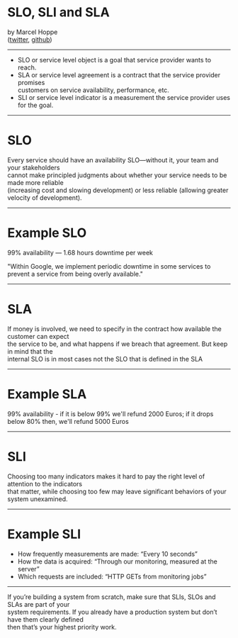 

<Head>
  <title>SLO, SLI and SLA</title>
  <meta name="author" content="Marcel Hoppe" />
</Head>

# SLO, SLI and SLA

by Marcel Hoppe  
([twitter](https://twitter.com/m_hope5), [github](https://github.com/kampfheizung))

---

- SLO or service level object is a goal that service provider wants to reach.
- SLA or service level agreement is a contract that the service provider promises  
	customers on service availability, performance, etc.
- SLI or service level indicator is a measurement the service provider uses for the goal.

---

# SLO

Every service should have an availability SLO—without it, your team and your stakeholders  
cannot make principled judgments about whether your service needs to be made more reliable  
(increasing cost and slowing development) or less reliable (allowing greater velocity of development).

---

# Example SLO

99% availability — 1.68 hours downtime per week

"Within Google, we implement periodic downtime in some services to prevent a service from being overly available."

---

# SLA

If money is involved, we need to specify in the contract how available the customer can expect  
the service to be, and what happens if we breach that agreement. But keep in mind that the  
internal SLO is in most cases not the SLO that is defined in the SLA

---

# Example SLA

99% availability - if it is below 99% we'll refund 2000 Euros; if it drops below 80% then, we'll refund 5000 Euros

---

# SLI

Choosing too many indicators makes it hard to pay the right level of attention to the indicators  
that matter, while choosing too few may leave significant behaviors of your system unexamined.

---

# Example SLI

- How frequently measurements are made: “Every 10 seconds”
- How the data is acquired: “Through our monitoring, measured at the server”
- Which requests are included: “HTTP GETs from monitoring jobs”

---

If you’re building a system from scratch, make sure that SLIs, SLOs and SLAs are part of your  
system requirements. If you already have a production system but don’t have them clearly defined  
then that’s your highest priority work.